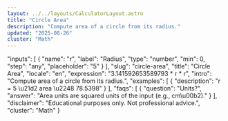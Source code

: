 ```yaml
---
layout: ../../layouts/CalculatorLayout.astro
title: "Circle Area"
description: "Compute area of a circle from its radius."
updated: "2025-08-26"
cluster: "Math"
---
```



  "inputs": [
    {
      "name": "r",
      "label": "Radius",
      "type": "number",
      "min": 0,
      "step": "any",
      "placeholder": "5"
    }
  ],
  "slug": "circle-area",
  "title": "Circle Area",
  "locale": "en",
  "expression": "3.141592653589793 * r * r",
  "intro": "Compute area of a circle from its radius.",
  "examples": [
    {
      "description": "r = 5 \u21d2 area \u2248 78.5398"
    }
  ],
  "faqs": [
    {
      "question": "Units?",
      "answer": "Area units are squared units of the input (e.g., cm\u00b2)."
    }
  ],
  "disclaimer": "Educational purposes only. Not professional advice.",
  "cluster": "Math"
}

<Calculator schema={schema} />
